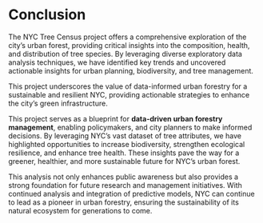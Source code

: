 # Conclusion

The NYC Tree Census project offers a comprehensive exploration of the city's urban forest, providing critical insights into the composition, health, and distribution of tree species. By leveraging diverse exploratory data analysis techniques, we have identified key trends and uncovered actionable insights for urban planning, biodiversity, and tree management. 

This project underscores the value of data-informed urban forestry for a sustainable and resilient NYC, providing actionable strategies to enhance the city’s green infrastructure.

This project serves as a blueprint for **data-driven urban forestry management**, enabling policymakers, and city planners to make informed decisions. By leveraging NYC’s vast dataset of tree attributes, we have highlighted opportunities to increase biodiversity, strengthen ecological resilience, and enhance tree health. These insights pave the way for a greener, healthier, and more sustainable future for NYC's urban forest. 

This analysis not only enhances public awareness but also provides a strong foundation for future research and management initiatives. With continued analysis and integration of predictive models, NYC can continue to lead as a pioneer in urban forestry, ensuring the sustainability of its natural ecosystem for generations to come.